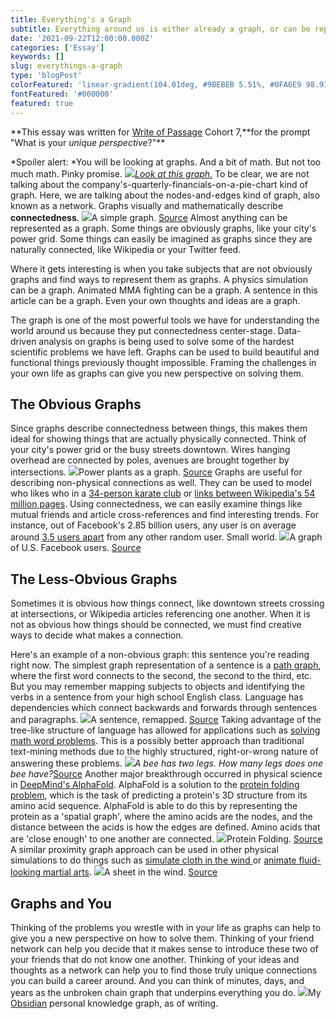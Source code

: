 ```yaml
---
title: Everything's a Graph
subtitle: Everything around us is either already a graph, or can be represented as a graph with a little bit of elbow grease.
date: '2021-09-22T12:00:00.000Z'
categories: ['Essay']
keywords: []
slug: everythings-a-graph
type: 'blogPost'
colorFeatured: 'linear-gradient(104.01deg, #9BEBEB 5.51%, #0FA6E9 98.93%)'
fontFeatured: '#000000'
featured: true
---
```


**This essay was written for [Write of Passage](https://writeofpassage.school/) Cohort 7,**for the prompt "What is your _unique perspective_?"\*\*

*Spoiler alert: *You will be looking at graphs. And a bit of math. But not too much math. Pinky promise.
![](__GHOST_URL__/content/images/2021/09/pasted-image-0--4-.png)_[Look at this graph.](https://www.youtube.com/watch?v=sIlNIVXpIns)_
To be clear, we are not talking about the company's-quarterly-financials-on-a-pie-chart kind of graph. Here, we are talking about the nodes-and-edges kind of graph, also known as a network. Graphs visually and mathematically describe **connectedness**.
![](__GHOST_URL__/content/images/2021/09/image-1.png)A simple graph. [Source](https://fr.m.wikiversity.org/wiki/Fichier:Graph_example.svg)
Almost anything can be represented as a graph. Some things are obviously graphs, like your city's power grid. Some things can easily be imagined as graphs since they are naturally connected, like Wikipedia or your Twitter feed.

Where it gets interesting is when you take subjects that are not obviously graphs and find ways to represent them as graphs. A physics simulation can be a graph. Animated MMA fighting can be a graph. A sentence in this article can be a graph. Even your own thoughts and ideas are a graph.

The graph is one of the most powerful tools we have for understanding the world around us because they put connectedness center-stage. Data-driven analysis on graphs is being used to solve some of the hardest scientific problems we have left. Graphs can be used to build beautiful and functional things previously thought impossible. Framing the challenges in your own life as graphs can give you new perspective on solving them.

## The Obvious Graphs

Since graphs describe connectedness between things, this makes them ideal for showing things that are actually physically connected. Think of your city's power grid or the busy streets downtown. Wires hanging overhead are connected by poles, avenues are brought together by intersections.
![](__GHOST_URL__/content/images/2021/09/Untitled.png)Power plants as a graph. [Source](https://www.nature.com/articles/sdata2018209)
Graphs are useful for describing non-physical connections as well. They can be used to model who likes who in a [34-person karate club](https://en.wikipedia.org/wiki/Zachary%27s_karate_club) or [links between Wikipedia's 54 million pages](https://github.com/mirkonasato/graphipedia). Using connectedness, we can easily examine things like mutual friends and article cross-references and find interesting trends. For instance, out of Facebook's 2.85 billion users, any user is on average around [3.5 users apart](https://research.fb.com/blog/2016/02/three-and-a-half-degrees-of-separation/) from any other random user. Small world.
![](__GHOST_URL__/content/images/2021/09/pasted-image-0--2-.png)A graph of U.S. Facebook users. [Source](https://nargaque.com/2010/12/16/the-map-of-facebook-connections/)

## The Less-Obvious Graphs

Sometimes it is obvious how things connect, like downtown streets crossing at intersections, or Wikipedia articles referencing one another. When it is not as obvious how things should be connected, we must find creative ways to decide what makes a connection.

Here's an example of a non-obvious graph: this sentence you're reading right now. The simplest graph representation of a sentence is a [path graph](https://en.wikipedia.org/wiki/Path_graph), where the first word connects to the second, the second to the third, etc. But you may remember mapping subjects to objects and identifying the verbs in a sentence from your high school English class. Language has dependencies which connect backwards and forwards through sentences and paragraphs.
![](__GHOST_URL__/content/images/2021/09/pasted-image-0--5-.png)A sentence, remapped. [Source](https://writingcooperative.com/introductory-sentence-diagramming-for-dummies-e7021c2478d1)
Taking advantage of the tree-like structure of language has allowed for applications such as [solving math word problems](https://arxiv.org/pdf/2004.13781.pdf). This is a possibly better approach than traditional text-mining methods due to the highly structured, right-or-wrong nature of answering these problems.
![](__GHOST_URL__/content/images/2021/09/pasted-image-0--6-.png)_A bee has two legs. How many legs does one bee have?_[Source](https://arxiv.org/pdf/2004.13781.pdf)
Another major breakthrough occurred in physical science in [DeepMind's AlphaFold](https://deepmind.com/blog/article/AlphaFold-Using-AI-for-scientific-discovery). AlphaFold is a solution to the [protein folding problem](https://en.wikipedia.org/wiki/Protein_folding), which is the task of predicting a protein's 3D structure from its amino acid sequence. AlphaFold is able to do this by representing the protein as a 'spatial graph', where the amino acids are the nodes, and the distance between the acids is how the edges are defined. Amino acids that are 'close enough' to one another are connected.
![](__GHOST_URL__/content/images/2021/09/pasted-image-0--3-.png)Protein Folding. [Source](https://deepmind.com/blog/article/AlphaFold-Using-AI-for-scientific-discovery)
A similar proximity graph approach can be used in other physical simulations to do things such as [simulate cloth in the wind ](https://www.youtube.com/watch?v=KfZFgSff9N8)or [animate fluid-looking martial arts](https://www.youtube.com/watch?v=SkJNxLYNwN0).
![](__GHOST_URL__/content/images/2021/09/pasted-image-0--7-.png)A sheet in the wind. [Source](https://www.youtube.com/watch?v=KfZFgSff9N8)

## Graphs and You

Thinking of the problems you wrestle with in your life as graphs can help to give you a new perspective on how to solve them. Thinking of your friend network can help you decide that it makes sense to introduce these two of your friends that do not know one another. Thinking of your ideas and thoughts as a network can help you to find those truly unique connections you can build a career around. And you can think of minutes, days, and years as the unbroken chain graph that underpins everything you do.
![](__GHOST_URL__/content/images/2021/09/image-2.png)My [Obsidian](https://obsidian.md/) personal knowledge graph, as of writing.
